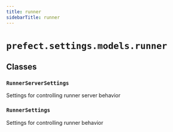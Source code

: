 ```yaml
---
title: runner
sidebarTitle: runner
---
```


# `prefect.settings.models.runner`

## Classes

### `RunnerServerSettings` <sup><a href="https://github.com/prefecthq/prefect/blob/main/src/prefect/settings/models/runner.py#L10"><Icon icon="github" size="14" /></a></sup>


Settings for controlling runner server behavior


### `RunnerSettings` <sup><a href="https://github.com/prefecthq/prefect/blob/main/src/prefect/settings/models/runner.py#L45"><Icon icon="github" size="14" /></a></sup>


Settings for controlling runner behavior

